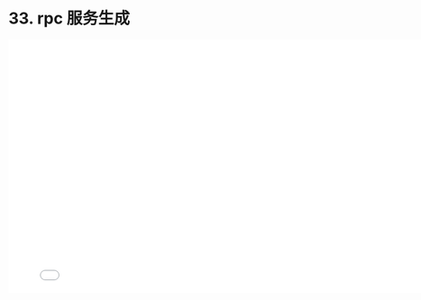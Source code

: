 # 33. rpc 服务生成

<iframe src="//player.bilibili.com/player.html?bvid=BV13B4y1Y7fH&page=1"
    width="800"
    height="450"
    frameborder="0"
    allowfullscreen
    scrolling="no"
    border="0"
    framespacing="0"
    allowfullscreen="true">
</iframe>
